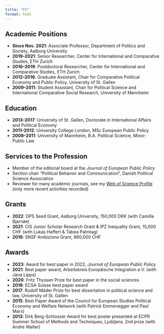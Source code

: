 ```yaml
---
title: "CV"
format: html
---
```


## Academic Positions

-   **Since Nov. 2021**: Associate Professor, Department of Politics and Society, Aalborg University\
-   **2019–2021**: Senior Researcher, Center for International and Comparative Studies, ETH Zurich\
-   **2016–2019**: Postdoctoral Researcher, Center for International and Comparative Studies, ETH Zurich\
-   **2012–2016**: Graduate Assistant, Chair for Comparative Political Economy and Public Policy, University of St. Gallen\
-   **2009–2011**: Student Assistant, Chair for Political Science and International Comparative Social Research, University of Mannheim

## Education

-   **2013–2017**: University of St. Gallen, Doctorate in International Affairs and Political Economy\
-   **2011–2012**: University College London, MSc European Public Policy\
-   **2008–2011**: University of Mannheim, B.A. Political Science, Minor: Public Law

## Services to the Profession

-   Member of the editorial board at the *Journal of European Public Policy*\
-   Section chair “Political Behavior and Communication”, Danish Political Science Association\
-   Reviewer for many academic journals, see my [Web of Science Profile](https://www.webofscience.com) (only more recent activities recorded)

## Grants

-   **2022**: DPS Seed Grant, Aalborg University, 150,000 DKK (with Camilla Bjarnøe)\
-   **2021**: CIS Junior Scholar Research Grant & IPZ Inequality Grant, 15,000 CHF (with Lukas Haffert & Tabea Palmtag)\
-   **2019**: SNSF Ambizione Grant, 860,000 CHF

## Awards

-   **2023**: Award for best paper in 2022, *Journal of European Public Policy*\
-   **2021**: Best paper award, Arbeitskreis Europäische Integration e.V. (with Jana Lipps)\
-   **2020**: Fritz Thyssen Prize for best paper in the social sciences\
-   **2018**: ECSA Suisse best paper award\
-   **2017**: Rudolf Mäder Prize for best dissertation in political science and law, University of St. Gallen\
-   **2015**: Best Paper Award of the Council for European Studies Political Economy and Welfare Network (with Patrick Emmenegger and Paul Marx)\
-   **2013**: Dirk Berg-Schlosser Award for best poster presented at ECPR Summer School of Methods and Techniques, Ljubljana, 2nd prize (with Andre Walter)
